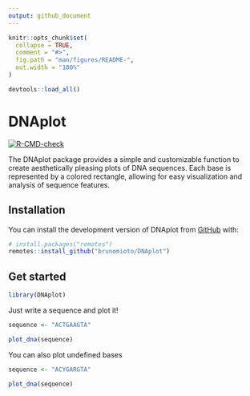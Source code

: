 ```yaml
---
output: github_document
---
```


<!-- README.md is generated from README.Rmd. Please edit that file -->

```r
knitr::opts_chunk$set(
  collapse = TRUE,
  comment = "#>",
  fig.path = "man/figures/README-",
  out.width = "100%"
)
```

```r
devtools::load_all()
```

# DNAplot

<!-- badges: start -->
[![R-CMD-check](https://github.com/brunomioto/DNAplot/actions/workflows/R-CMD-check.yaml/badge.svg)](https://github.com/brunomioto/DNAplot/actions/workflows/R-CMD-check.yaml)
<!-- badges: end -->

The DNAplot package provides a simple and customizable function to create aesthetically pleasing plots of DNA sequences. Each base is represented by a colored rectangle, allowing for easy visualization and analysis of sequence features.

## Installation

You can install the development version of DNAplot from [GitHub](https://github.com/) with:

``` r
# install.packages("remotes")
remotes::install_github("brunomioto/DNAplot")
```

## Get started

```r
library(DNAplot)
```

Just write a sequence and plot it!

```r
sequence <- "ACTGAAGTA"

plot_dna(sequence)
```

You can also plot undefined bases

```r
sequence <- "ACYGARGTA"

plot_dna(sequence)
```
